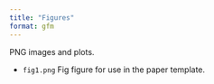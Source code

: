 ```yaml
---
title: "Figures"
format: gfm
---
```


PNG images and plots.

- `fig1.png` Fig figure for use in the paper template.
